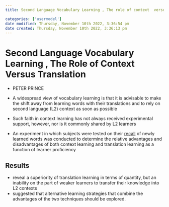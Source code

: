 ```yaml
---
title: Second Language Vocabulary Learning , The role of context  versus translation

categories: ['usermodel']
date modified: Thursday, November 10th 2022, 3:36:54 pm
date created: Thursday, November 10th 2022, 3:36:13 pm
---
```


# Second Language Vocabulary Learning , The Role of Context Versus Translation
- PETER PRINCE

- A widespread view of vocabulary learning is that it is advisable to make the shift away from learning words with their translations and to rely on second language (L2) context as soon as possible
- Such faith in context learning has not always received experimental support, however, nor is it commonly shared by L2 learners
- An experiment in which subjects were tested on their [recall](recall.qmd) of newly learned words was conducted to determine the relative advantages and disadvantages of both context learning and translation learning as a function of learner proficiency

## Results
- reveal a superiority of translation learning in terms of quantity, but an inability on the part of weaker learners to transfer their knowledge into L2 contexts
- suggested that alternative learning strategies that combine the advantages of the two techniques should be explored.



